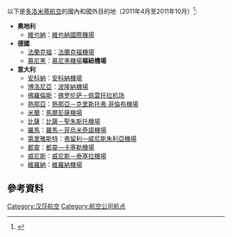 以下是[[多洛米蒂航空|多洛米蒂航空]]的國內和國外目的地（2011年4月至2011年10月）<ref>{{cite web |url=http://www.airdolomiti.it/timetable_en.pdf |title=存档副本 |accessdate=2011-07-21 |deadurl=yes |archiveurl=https://web.archive.org/web/20110722023713/http://www.airdolomiti.it/timetable_en.pdf |archivedate=2011-07-22 }}</ref>:

*'''奧地利'''
**[[維也納|維也納]]：[[維也納國際機場|維也納國際機場]]
*'''德國'''
**[[法蘭克福|法蘭克福]]：[[法蘭克福機場|法蘭克福機場]]
**[[慕尼黑|慕尼黑]]：[[慕尼黑機場|慕尼黑機場]]'''樞紐機場'''
*'''意大利'''
**[[安科納|安科納]]：[[安科納機場|安科納機場]]
**[[博洛尼亞|博洛尼亞]]：[[波隆納機場|波隆納機場]]
**[[佛羅倫斯|佛羅倫斯]]：[[佛罗伦萨－佩雷托拉机场|佛罗伦萨－佩雷托拉机场]]
**[[熱那亞|熱那亞]]：[[熱那亞－克里斯托弗·哥倫布機場|熱那亞－克里斯托弗·哥倫布機場]]
**[[米蘭|米蘭]]：[[馬爾彭薩機場|馬爾彭薩機場]]
**[[比薩|比薩]]：[[比薩－聖朱斯托機場|比薩－聖朱斯托機場]]
**[[羅馬|羅馬]]：[[羅馬－菲烏米奇諾機場|羅馬－菲烏米奇諾機場]]
**[[第里雅斯特|第里雅斯特]]：[[弗留利—威尼斯朱利亞機場|弗留利—威尼斯朱利亞機場]]
**[[都靈|都靈]]：[[都靈—卡塞勒機場|都靈—卡塞勒機場]]
**[[威尼斯|威尼斯]]：[[威尼斯－泰塞拉機場|威尼斯－泰塞拉機場]]
**[[維羅納|維羅納]]：[[維羅納機場|維羅納機場]]

==參考資料==
{{reflist}}

{{汉莎航空}}
{{Authority control}}
[[Category:汉莎航空|Category:汉莎航空]]
[[Category:航空公司航点|Category:航空公司航点]]